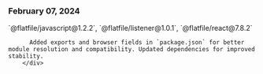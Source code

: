 ### February 07, 2024
<div style={{ display: "table", width: "auto" }}>

  <div style={{ display: "table-row", width: "auto" }}>
      <Snippet file="chips/wrappers.mdx" />
      <Snippet file="chips/listener.mdx" />
        <div style={{ float: "left", display: "table-column", paddingLeft: "30px", width: "calc(80% - 30px)" }}>
          `@flatfile/javascript@1.2.2`, `@flatfile/listener@1.0.1`, `@flatfile/react@7.8.2`

          Added exports and browser fields in `package.json` for better module resolution and compatibility. Updated dependencies for improved stability.
        </div>
  </div>

</div>

##